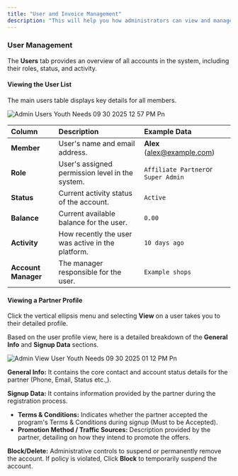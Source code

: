 ```yaml
---
title: "User and Invoice Management"
description: "This will help you how administrators can view and manage user accounts and access partner invoices from the main dashboard navigation."
---
```


### **User Management**

The **Users** tab provides an overview of all accounts in the system, including their roles, status, and activity.

#### **Viewing the User List**

The main users table displays key details for all members.

![Admin Users Youth Needs 09 30 2025 12 57 PM Pn](/images/Admin-Users-YouthNeeds-09-30-2025_12_57_PM.png)

| **Column**          | **Description**                                   | **Example Data**                                       |
| :------------------ | :------------------------------------------------ | :----------------------------------------------------- |
| **Member**          | User's name and email address.                    | **Alex** ([alex@example.com](mailto:yash@oxywebs.com)) |
| **Role**            | User's assigned permission level in the system.   | `Affiliate Partner`or `Super Admin`                    |
| **Status**          | Current activity status of the account.           | `Active`                                               |
| **Balance**         | Current available balance for the user.           | `0.00`                                                 |
| **Activity**        | How recently the user was active in the platform. | `10 days ago`                                          |
| **Account Manager** | The manager responsible for the user.             | `Example shops`                                        |

#### **Viewing a Partner Profile**

Click the vertical ellipsis menu and selecting **View** on a user takes you to their detailed profile.

Based on the user profile view, here is a detailed breakdown of the **General Info** and **Signup Data** sections.

![Admin View User Youth Needs 09 30 2025 01 12 PM Pn](/images/Admin-View-User-YouthNeeds-09-30-2025_01_12_PM.png)

**General Info:** It contains the core contact and account status details for the partner (Phone, Email, Status etc.,).

**Signup Data:** It contains information provided by the partner during the registration process.

- **Terms & Conditions:** Indicates whether the partner accepted the program's Terms & Conditions during signup (Must to be Accepted).
- **Promotion Method / Traffic Sources:** Description provided by the partner, detailing on how they intend to promote the offers.

**Block/Delete:** Administrative controls to suspend or permanently remove the account. If policy is violated, Click **Block** to temporarily suspend the account.